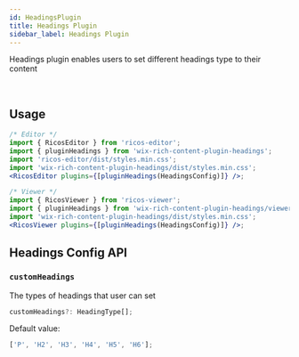 ```yaml
---
id: HeadingsPlugin
title: Headings Plugin
sidebar_label: Headings Plugin
---
```



Headings plugin enables users to set different headings type to their content

<div className="card">
  <RicosEditorWithMobile
    content={createContent('Highlight the text and set heading using text formatting toolbar')}
    placeholder={'Type here!'}
    plugins={[pluginHeadings()]}
  />
</div>
<br />

## Usage

```jsx
/* Editor */
import { RicosEditor } from 'ricos-editor';
import { pluginHeadings } from 'wix-rich-content-plugin-headings';
import 'ricos-editor/dist/styles.min.css';
import 'wix-rich-content-plugin-headings/dist/styles.min.css';
<RicosEditor plugins={[pluginHeadings(HeadingsConfig)]} />;

/* Viewer */
import { RicosViewer } from 'ricos-viewer';
import { pluginHeadings } from 'wix-rich-content-plugin-headings/viewer';
import 'wix-rich-content-plugin-headings/dist/styles.min.css';
<RicosViewer plugins={[pluginHeadings(HeadingsConfig)]} />;
```

## Headings Config API

### `customHeadings`

The types of headings that user can set

```jsx
customHeadings?: HeadingType[];
```

Default value:

```jsx
['P', 'H2', 'H3', 'H4', 'H5', 'H6'];
```
